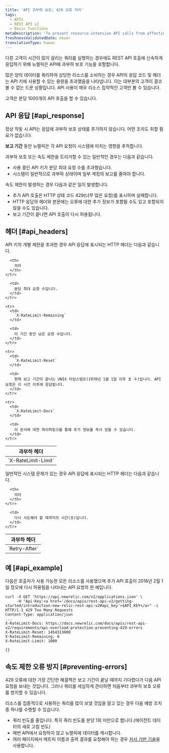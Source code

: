 ```yaml
---
title: 'API 과부하 보호: 429 오류 처리'
tags:
  - APIs
  - REST API v2
  - Basic functions
metaDescription: 'To prevent resource-intensive API calls from affecting other customers'' API calls, New Relic''s REST API includes overload protection.'
freshnessValidatedDate: never
translationType: human
---
```


다른 고객이 시간이 많이 걸리는 쿼리를 실행하는 경우에도 REST API 호출에 신속하게 응답하기 위해 뉴렐릭은 API에 과부하 보호 기능을 포함합니다.

많은 양의 데이터를 쿼리하여 상당한 리소스를 소비하는 경우 API의 응답 코드 및 헤더는 API 키에 사용할 수 있는 용량을 초과했음을 나타냅니다. 이는 대부분의 고객이 결코 볼 수 없는 드문 상황입니다. API 사용이 매우 리소스 집약적인 고객만 볼 수 있습니다.

고객은 분당 1000개의 API 호출을 할 수 있습니다.

## API 응답 [#api_response]

정상 작동 시 API는 응답에 과부하 보호 상태를 추가하지 않습니다. 어떤 조치도 취할 필요가 없습니다.

**보고 기간** 동안 뉴렐릭은 각 API 요청이 시스템에 미치는 영향을 추적합니다.

과부하 보호 또는 속도 제한을 트리거할 수 있는 일반적인 경우는 다음과 같습니다.

* 사용 중인 API 키가 분당 최대 요청 수를 초과했습니다.
* 시스템이 일반적으로 과부하 상태이며 일부 계정의 보고를 줄여야 합니다.

속도 제한이 발생하는 경우 다음과 같은 일이 발생합니다.

* 추가 API 호출은 HTTP 상태 코드 429(너무 많은 요청)를 표시하며 실패합니다.
* HTTP 응답의 헤더와 본문에는 오류에 대한 추가 정보가 포함될 수도 있고 포함되지 않을 수도 있습니다.
* 보고 기간이 끝나면 API 호출이 다시 허용됩니다.

## 헤더 [#api_headers]

API 키의 개별 제한을 초과한 경우 API 응답에 표시되는 HTTP 헤더는 다음과 같습니다.

<table>
  <thead>
    <tr>
      <th>
        과부하 헤더
      </th>

      <th>
        의미
      </th>
    </tr>
  </thead>

  <tbody>
    <tr>
      <td>
        `X-RateLimit-Limit`
      </td>

      <td>
        분당 최대 요청 수입니다.
      </td>
    </tr>

    <tr>
      <td>
        `X-RateLimit-Remaining`
      </td>

      <td>
        이 기간 동안 남은 요청 수입니다.
      </td>
    </tr>

    <tr>
      <td>
        `X-RateLimit-Reset`
      </td>

      <td>
        현재 보고 기간이 끝나는 UNIX 타임스탬프(1970년 1월 1일 이후 초 수)입니다. API 요청은 이 시간 이후에 응답됩니다.
      </td>
    </tr>

    <tr>
      <td>
        `X-RateLimit-Docs`
      </td>

      <td>
        이 문서에 대한 하이퍼링크를 통해 추가 정보를 즉시 얻을 수 있습니다.
      </td>
    </tr>
  </tbody>
</table>

일반적인 시스템 문제가 있는 경우 API 응답에 표시되는 HTTP 헤더는 다음과 같습니다.

<table>
  <thead>
    <tr>
      <th style={{ width: "400px" }}>
        과부하 헤더
      </th>

      <th>
        의미
      </th>
    </tr>
  </thead>

  <tbody>
    <tr>
      <td id="overload-reset">
        `Retry-After`
      </td>

      <td>
        다시 시도해야 할 때까지의 시간(초)입니다.
      </td>
    </tr>
  </tbody>
</table>

## 예 [#api_example]

다음은 호출자가 사용 가능한 모든 리소스를 사용했으며 추가 API 호출이 2016년 2월 1일 정오에 다시 허용됨을 나타내는 API 요청의 한 예입니다.

```
curl -X GET 'https://api.newrelic.com/v2/applications.json' \
     -H "Api-Key:<a href='/docs/apis/rest-api-v2/getting-started/introduction-new-relic-rest-api-v2#api_key'>$API_KEY</a>" -i
HTTP/1.1 429 Too Many Requests
Content-Type: application/json
...
X-RateLimit-Docs: https://docs.newrelic.com/docs/apis/rest-api-v2/requirements/api-overload-protection-preventing-429-errors
X-RateLimit-Reset: 1454313600
X-RateLimit-Remaining: 0
X-RateLimit-Limit: 1000

{}
```

## 속도 제한 오류 방지 [#preventing-errors]

429 오류에 대한 가장 간단한 해결책은 보고 기간이 끝날 때까지 기다렸다가 다음 API 요청을 보내는 것입니다. 그러나 쿼리를 세심하게 관리하면 처음부터 과부하 보호 오류를 방지할 수 있습니다.

리소스를 집중적으로 사용하는 쿼리를 많이 보낼 것임을 알고 있는 경우 다음 예방 조치 중 하나를 수행할 수 있습니다.

* 쿼리 빈도를 줄입니다. 특히 쿼리 빈도를 분당 1회 미만으로 합니다.(에이전트 데이터의 새로 고침 빈도)
* 매번 API에서 요청하지 않고 뉴렐릭에 데이터를 캐시합니다.
* 여러 페이지에서 메트릭 이름과 출력 결과를 요청해야 하는 경우 [커서 기반 기술](/docs/apis/rest-api-v2/requirements/pagination-api-output#metric_name_cursor_paging)을 사용합니다.